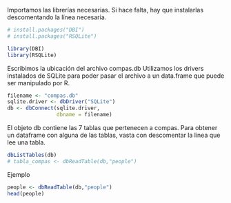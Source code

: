 Importamos las librerías necesarias. Si hace falta, hay que instalarlas descomentando la línea necesaria.
```r
# install.packages("DBI")
# install.packages("RSQLite")

library(DBI)
library(RSQLite)
```

Escribimos la ubicación del archivo compas.db
Utilizamos los drivers instalados de SQLite para poder pasar el archivo a un data.frame que puede ser manipulado por R.
```r
filename <- "compas.db"
sqlite.driver <- dbDriver("SQLite")
db <- dbConnect(sqlite.driver,
                dbname = filename)
```

El objeto db contiene las 7 tablas que pertenecen a compas.
Para obtener un dataframe con alguna de las tablas, vasta con descomentar la linea que lee una tabla.

```r
dbListTables(db)
# tabla_compas <- dbReadTable(db,"people")
```


Ejemplo
```r
people <- dbReadTable(db,"people")
head(people)
```